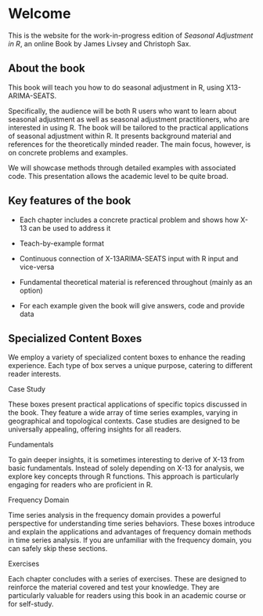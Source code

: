 # Welcome {.unnumbered}

This is the website for the work-in-progress edition of *Seasonal Adjustment in R*, an online Book by James Livsey and Christoph Sax.

## About the book

This book will teach you how to do seasonal adjustment in R, using X13-ARIMA-SEATS.

Specifically, the audience will be both R users who want to learn about seasonal adjustment as well as seasonal adjustment practitioners, who are interested in using R.
The book will be tailored to the practical applications of seasonal adjustment within R.
It presents background material and references for the theoretically minded reader.
The main focus, however, is on concrete problems and examples.

We will showcase methods through detailed examples with associated code.
This presentation allows the academic level to be quite broad.

## Key features of the book

-   Each chapter includes a concrete practical problem and shows how X-13 can be used to address it

-   Teach-by-example format

-   Continuous connection of X-13ARIMA-SEATS input with R input and vice-versa

-   Fundamental theoretical material is referenced throughout (mainly as an option)

-   For each example given the book will give answers, code and provide data

## Specialized Content Boxes

We employ a variety of specialized content boxes to enhance the reading experience.
Each type of box serves a unique purpose, catering to different reader interests.

[<i class="fas fa-graduation-cap"></i> Case Study]{.tag .tag-case-study}

These boxes present practical applications of specific topics discussed in the book.
They feature a wide array of time series examples, varying in geographical and topological contexts.
Case studies are designed to be universally appealing, offering insights for all readers.

[<i class="fas fa-registered"></i> Fundamentals]{.tag .tag-fundamentals}

To gain deeper insights, it is sometimes interesting to derive of X-13 from basic fundamentals.
Instead of solely depending on X-13 for analysis, we explore key concepts through R functions.
This approach is particularly engaging for readers who are proficient in R.

[<i class="fas fa-wave-square"></i> Frequency Domain]{.tag .tag-frequency}

Time series analysis in the frequency domain provides a powerful perspective for understanding time series behaviors.
These boxes introduce and explain the applications and advantages of frequency domain methods in time series analysis.
If you are unfamiliar with the frequency domain, you can safely skip these sections.

[<i class="fas fa-shoe-prints"></i> Exercises]{.tag .tag-exercises}

Each chapter concludes with a series of exercises.
These are designed to reinforce the material covered and test your knowledge.
They are particularly valuable for readers using this book in an academic course or for self-study.
